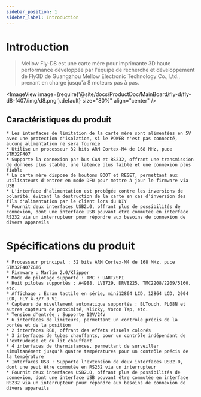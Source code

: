 ```yaml
---
sidebar_position: 1
sidebar_label: Introduction
---
```


# Introduction

> Mellow Fly-D8 est une carte mère pour imprimante 3D haute performance développée par l'équipe de recherche et développement de Fly3D de Guangzhou Mellow Electronic Technology Co., Ltd., prenant en charge jusqu'à 8 moteurs pas à pas.

<ImageView image={require('@site/docs/ProductDoc/MainBoard/fly-d/fly-d8-f407/img/d8.png').default} size="80%" align="center" />

## Caractéristiques du produit

    * Les interfaces de limitation de la carte mère sont alimentées en 5V avec une protection d'isolation, si le POWER n'est pas connecté, aucune alimentation ne sera fournie
    * Utilise un processeur 32 bits ARM Cortex-M4 de 168 MHz, puce STM32F407
    * Supporte la connexion par bus CAN et RS232, offrant une transmission de données plus stable, une latence plus faible et une connexion plus fiable
    * La carte mère dispose de boutons BOOT et RESET, permettant aux utilisateurs d'entrer en mode DFU pour mettre à jour le firmware via USB
    * L'interface d'alimentation est protégée contre les inversions de polarité, évitant la destruction de la carte en cas d'inversion des fils d'alimentation par le client lors du DIY
    * Fournit deux interfaces USB2.0, offrant plus de possibilités de connexion, dont une interface USB pouvant être commutée en interface RS232 via un interrupteur pour répondre aux besoins de connexion de divers appareils

# Spécifications du produit

    * Processeur principal : 32 bits ARM Cortex-M4 de 168 MHz, puce STM32F407ZGT6
    * Firmware : Marlin 2.0/Klipper
    * Mode de pilotage supporté : TMC : UART/SPI
    * Huit pilotes supportés : A4988, LV8729, DRV8225, TMC2208/2209/5160, etc.
    * Affichage : Écran tactile en série, mini12864 LCD, 12864 LCD, 2004 LCD, FLY 4.3/7.0 V1
    * Capteurs de nivellement automatique supportés : BLTouch, PL08N et autres capteurs de proximité, Klicky, Voron Tap, etc.
    * Tension d'entrée : Supporte 12V/24V
    * 6 interfaces de limiteurs, permettant un contrôle précis de la portée et de la position
    * 2 interfaces RGB, offrant des effets visuels colorés
    * 3 interfaces de tubes chauffants, pour un contrôle indépendant de l'extrudeuse et du lit chauffant
    * 4 interfaces de thermistances, permettant de surveiller simultanément jusqu'à quatre températures pour un contrôle précis de la température
    * Interfaces USB : Supporte l'extension de deux interfaces USB2.0, dont une peut être commutée en RS232 via un interrupteur
    * Fournit deux interfaces USB2.0, offrant plus de possibilités de connexion, dont une interface USB pouvant être commutée en interface RS232 via un interrupteur pour répondre aux besoins de connexion de divers appareils

